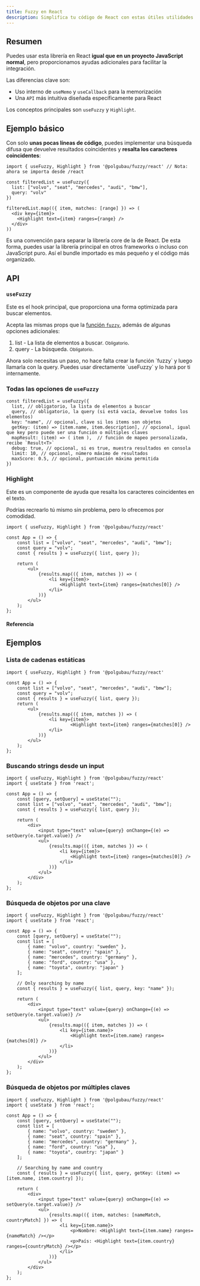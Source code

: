```yaml
---
title: Fuzzy en React
description: Simplifica tu código de React con estas útiles utilidades de búsqueda difusa.
---
```


## Resumen

Puedes usar esta librería en React **igual que en un proyecto JavaScript normal**, pero proporcionamos ayudas adicionales para facilitar la integración.

Las diferencias clave son:
- Uso interno de `useMemo` y `useCallback` para la memorización
- Una `API` más intuitiva diseñada específicamente para React

Los conceptos principales son `useFuzzy` y `Highlight`.

## Ejemplo básico

Con solo **unas pocas líneas de código**, puedes implementar una búsqueda difusa que devuelve resultados coincidentes y **resalta los caracteres coincidentes**:

```tsx title="App.tsx"
import { useFuzzy, Highlight } from '@polgubau/fuzzy/react' // Nota: ahora se importa desde /react

const filteredList = useFuzzy({
  list: ["volvo", "seat", "mercedes", "audi", "bmw"],
  query: "volv"
})

filteredList.map(({ item, matches: [range] }) => (
  <div key={item}>
    <Highlight text={item} ranges={range} />
  </div>
))
```

<Callout title="¿Por qué se importa desde `/react`?">
Es una convención para separar la librería core de la de React. De esta forma, puedes usar la librería principal en otros frameworks o incluso con JavaScript puro. Así el bundle importado es más pequeño y el código más organizado.
</Callout>

## API

### `useFuzzy`

Este es el hook principal, que proporciona una forma optimizada para buscar elementos.

Acepta las mismas props que la [función `fuzzy`](/get-started), además de algunas opciones adicionales:

1. list - La lista de elementos a buscar. <small>Obligatorio</small>.
2. query - La búsqueda. <small>Obligatorio</small>.

<Callout>
Ahora solo necesitas un paso, no hace falta crear la función `fuzzy` y luego llamarla con la query. Puedes usar directamente `useFuzzy` y lo hará por ti internamente.
</Callout>

### Todas las opciones de `useFuzzy`

```tsx title="App.tsx"
const filteredList = useFuzzy({
  list, // obligatorio, la lista de elementos a buscar
  query, // obligatorio, la query (si está vacía, devuelve todos los elementos)
  key: "name", // opcional, clave si los items son objetos
  getKey: (item) => [item.name, item.description], // opcional, igual que key pero puede ser una función o múltiples claves
  mapResult: (item) => ( item ),  // función de mapeo personalizada, recibe `Result<T>`
  debug: true, // opcional, si es true, muestra resultados en consola
  limit: 10, // opcional, número máximo de resultados
  maxScore: 0.5, // opcional, puntuación máxima permitida
})
```

### Highlight

Este es un componente de ayuda que resalta los caracteres coincidentes en el texto.

Podrías recrearlo tú mismo sin problema, pero lo ofrecemos por comodidad.

```tsx title="App.tsx"
import { useFuzzy, Highlight } from '@polgubau/fuzzy/react'

const App = () => {
	const list = ["volvo", "seat", "mercedes", "audi", "bmw"];
	const query = "volv";
	const { results } = useFuzzy({ list, query });

	return (
		<ul>
			{results.map(({ item, matches }) => (
				<li key={item}>
					<Highlight text={item} ranges={matches[0]} />
				</li>
			))}
		</ul>
	);
};
```

#### Referencia 
<AutoTypeTable path="./src/types/lib.ts" name="HighlightProps" />


## Ejemplos

### Lista de cadenas estáticas

```tsx title="App.tsx"
import { useFuzzy, Highlight } from '@polgubau/fuzzy/react'

const App = () => {
	const list = ["volvo", "seat", "mercedes", "audi", "bmw"];
	const query = "volv";
	const { results } = useFuzzy({ list, query });
	return (
		<ul>
			{results.map(({ item, matches }) => (
				<li key={item}>
						<Highlight text={item} ranges={matches[0]} />
				</li>
			))}
		</ul>
	);
};
```

### Buscando strings desde un input

```tsx title="App.tsx"
import { useFuzzy, Highlight } from '@polgubau/fuzzy/react'
import { useState } from 'react';

const App = () => {
	const [query, setQuery] = useState("");
	const list = ["volvo", "seat", "mercedes", "audi", "bmw"];
	const { results } = useFuzzy({ list, query });

	return (
		<div>
			<input type="text" value={query} onChange={(e) => setQuery(e.target.value)} />
			<ul>
				{results.map(({ item, matches }) => (
					<li key={item}>
						<Highlight text={item} ranges={matches[0]} />
					</li>
				))}
			</ul>
		</div>
	);
};
```

### Búsqueda de objetos por una clave

```tsx title="App.tsx"
import { useFuzzy, Highlight } from '@polgubau/fuzzy/react'
import { useState } from 'react';

const App = () => {
	const [query, setQuery] = useState("");
	const list = [
		{ name: "volvo", country: "sweden" },
		{ name: "seat", country: "spain" },
		{ name: "mercedes", country: "germany" },
		{ name: "ford", country: "usa" },
		{ name: "toyota", country: "japan" }
	];

	// Only searching by name 
	const { results } = useFuzzy({ list, query, key: "name" });

	return (
		<div>
			<input type="text" value={query} onChange={(e) => setQuery(e.target.value)} />
			<ul>
				{results.map(({ item, matches }) => (
					<li key={item.name}>
						<Highlight text={item.name} ranges={matches[0]} />
					</li>
				))}
			</ul>
		</div>
	);
};
```

### Búsqueda de objetos por múltiples claves

```tsx title="App.tsx"
import { useFuzzy, Highlight } from '@polgubau/fuzzy/react'
import { useState } from 'react';

const App = () => {
	const [query, setQuery] = useState("");
	const list = [
		{ name: "volvo", country: "sweden" },
		{ name: "seat", country: "spain" },
		{ name: "mercedes", country: "germany" },
		{ name: "ford", country: "usa" },
		{ name: "toyota", country: "japan" }
	];

	// Searching by name and country
	const { results } = useFuzzy({ list, query, getKey: (item) => [item.name, item.country] });

	return (
		<div>
			<input type="text" value={query} onChange={(e) => setQuery(e.target.value)} />
			<ul>
				{results.map(({ item, matches: [nameMatch, countryMatch] }) => (
					<li key={item.name}>
						<p>Nombre: <Highlight text={item.name} ranges={nameMatch} /></p>
						<p>País: <Highlight text={item.country} ranges={countryMatch} /></p>
					</li>
				))}
			</ul>
		</div>
	);
};
```

